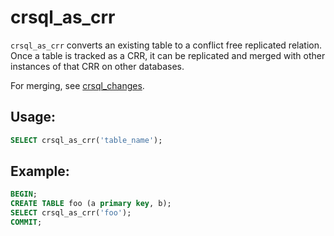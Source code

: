 # crsql_as_crr

`crsql_as_crr` converts an existing table to a conflict free replicated relation. Once a table is tracked as a CRR, it can be replicated and merged with other instances of that CRR on other databases.

For merging, see [crsql_changes](./crsql_changes).

## Usage:

```sql
SELECT crsql_as_crr('table_name');
```

## Example:

```sql
BEGIN;
CREATE TABLE foo (a primary key, b);
SELECT crsql_as_crr('foo');
COMMIT;
```
